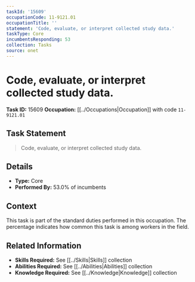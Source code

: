 ```yaml
---
taskId: '15609'
occupationCode: 11-9121.01
occupationTitle: ''
statement: 'Code, evaluate, or interpret collected study data.'
taskType: Core
incumbentsResponding: 53
collection: Tasks
source: onet
---
```

# Code, evaluate, or interpret collected study data.

**Task ID:** 15609
**Occupation:** [[../Occupations|Occupation]] with code `11-9121.01`

## Task Statement

> Code, evaluate, or interpret collected study data.

## Details

- **Type:** Core
- **Performed By:** 53.0% of incumbents

## Context

This task is part of the standard duties performed in this occupation. The percentage indicates how common this task is among workers in the field.

## Related Information

- **Skills Required:** See [[../Skills|Skills]] collection
- **Abilities Required:** See [[../Abilities|Abilities]] collection
- **Knowledge Required:** See [[../Knowledge|Knowledge]] collection

